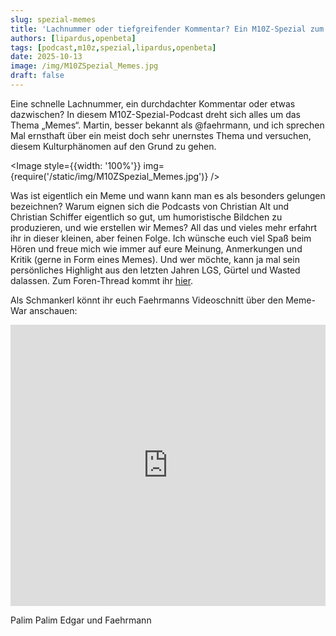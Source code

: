 ---
slug: spezial-memes
title: 'Lachnummer oder tiefgreifender Kommentar? Ein M10Z-Spezial zum Thema "Memes"'
authors: [lipardus,openbeta]
tags: [podcast,m10z,spezial,lipardus,openbeta]
date: 2025-10-13
image: /img/M10ZSpezial_Memes.jpg
draft: false
---


Eine schnelle Lachnummer, ein durchdachter Kommentar oder etwas dazwischen? In diesem M10Z-Spezial-Podcast dreht sich alles um das Thema „Memes“. Martin, besser bekannt als @faehrmann, und ich sprechen Mal ernsthaft über ein meist doch sehr unernstes Thema und versuchen, diesem Kulturphänomen auf den Grund zu gehen. 

<Image style={{width: '100%'}} img={require('/static/img/M10ZSpezial_Memes.jpg')} />

<!--truncate-->

Was ist eigentlich ein Meme und wann kann man es als besonders gelungen bezeichnen? Warum eignen sich die Podcasts von Christian Alt und Christian Schiffer eigentlich so gut, um humoristische Bildchen zu produzieren, und wie erstellen wir Memes? All das und vieles mehr erfahrt ihr in dieser kleinen, aber feinen Folge. Ich wünsche euch viel Spaß beim Hören und freue mich wie immer auf eure Meinung, Anmerkungen und Kritik (gerne in Form eines Memes). Und wer möchte, kann ja mal sein persönliches Highlight aus den letzten Jahren LGS, Gürtel und Wasted dalassen. Zum Foren-Thread kommt ihr [hier](https://community.wasted.de/).

Als Schmankerl könnt ihr euch Faehrmanns Videoschnitt über den Meme-War anschauen:

<div className="youtube-embed">
    <iframe width="100%" height="450" src="https://www.youtube.com/embed/loQpbr5Uqv8"
        title="WE ARE FOOTBALL - Wer hat den Gürtel - Der Kampf" frameborder="0"
        allow="accelerometer; autoplay; clipboard-write; encrypted-media; gyroscope; picture-in-picture; web-share"
        referrerpolicy="strict-origin-when-cross-origin" allowfullscreen></iframe>
</div>

Palim Palim
Edgar und Faehrmann

<ReactPlayer
    width="100%"
    height="50px"
    controls
    src='https://m10z.picnotes.de/Spezial/M10Z_Memes_Spezial.mp3'
/>
